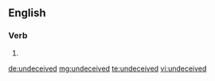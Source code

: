 ==English==

===Verb===
{{head|en|verb form}}

# {{en-past of|undeceive}}

[[de:undeceived]]
[[mg:undeceived]]
[[te:undeceived]]
[[vi:undeceived]]